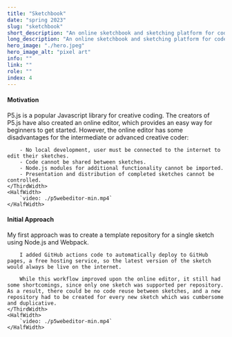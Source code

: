 ```yaml
---
title: "Sketchbook"
date: "spring 2023"
slug: "sketchbook"
short_description: "An online sketchbook and sketching platform for code-based sketching."
long_description: "An online sketchbook and sketching platform for code-based sketching."
hero_image: "./hero.jpeg"
hero_image_alt: "pixel art"
info: ""
link: ""
role: ""
index: 4
---
```



#### Motivation
<FlexContainer>
    <ThirdWidth>
        P5.js is a popular Javascript library for creative coding. The creators of P5.js have also created an online editor, which provides an easy way for beginners to get started. However, the online editor has some disadvantages for the intermediate or advanced creative coder:

        - No local development, user must be connected to the internet to edit their sketches.
        - Code cannot be shared between sketches.
        - Node.js modules for additional functionality cannot be imported.
        - Presentation and distribution of completed sketches cannot be controlled.
    </ThirdWidth>
    <HalfWidth>
        `video: ./p5webeditor-min.mp4`
    </HalfWidth>
</FlexContainer>

#### Initial Approach
<FlexContainer>
    <ThirdWidth>
        My first approach was to create a template repository for a single sketch using Node.js and Webpack.

        I added GitHub actions code to automatically deploy to GitHub pages, a free hosting service, so the latest version of the sketch would always be live on the internet.

        While this workflow improved upon the online editor, it still had some shortcomings, since only one sketch was supported per repository. As a result, there could be no code reuse between sketches, and a new repository had to be created for every new sketch which was cumbersome and duplicative.
    </ThirdWidth>
    <HalfWidth>
        `video: ./p5webeditor-min.mp4`
    </HalfWidth>
</FlexContainer>